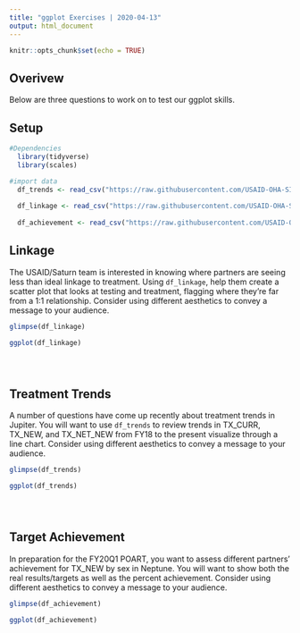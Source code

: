 ```yaml
---
title: "ggplot Exercises | 2020-04-13"
output: html_document
---
```


```r
knitr::opts_chunk$set(echo = TRUE)
```

## Overivew

Below are three questions to work on to test our ggplot skills.


## Setup

```r
#Dependencies
  library(tidyverse)
  library(scales)

#import data
  df_trends <- read_csv("https://raw.githubusercontent.com/USAID-OHA-SI/coRps/master/2020-04-13/FY18-20_Jupiter_txtrends.csv")
  
  df_linkage <- read_csv("https://raw.githubusercontent.com/USAID-OHA-SI/coRps/master/2020-04-13/FY19_Saturn_linkage.csv")
  
  df_achievement <- read_csv("https://raw.githubusercontent.com/USAID-OHA-SI/coRps/master/2020-04-13/FY20_Neptune_txnew_achievement.csv")
```


## Linkage

The USAID/Saturn team is interested in knowing where partners are seeing less than ideal linkage to treatment. Using `df_linkage`, help them create a scatter plot that looks at testing and treatment, flagging where they're far from a 1:1 relationship. Consider using different aesthetics to convey a message to your audience.


```r

glimpse(df_linkage)

ggplot(df_linkage)





```


## Treatment Trends

A number of questions have come up recently about treatment trends in Jupiter. You will want to use `df_trends` to review trends in TX_CURR, TX_NEW, and TX_NET_NEW from FY18 to the present visualize through a line chart. Consider using different aesthetics to convey a message to your audience.



```r

glimpse(df_trends)

ggplot(df_trends)





```

## Target Achievement

In preparation for the FY20Q1 POART, you want to assess different partners' achievement for TX_NEW by sex in Neptune. You will want to show both the real results/targets as well as the percent achievement. Consider using different aesthetics to convey a message to your audience.


```r

glimpse(df_achievement)

ggplot(df_achievement)





```

